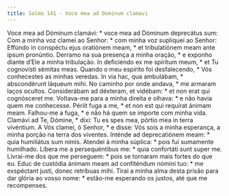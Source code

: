 ```yaml
---
title: Salmo 141 - Voce mea ad Dominum clamavi
---
```


<div class="grid grid-cols-2 gap-5">
  <span class="col-6 dropcaps text-justify">
    Voce mea ad Dóminum clamávi: * voce mea ad Dóminum deprecátus sum:
  </span>
  <span class="col-6 dropcaps text-justify">
    Com a minha voz clamei ao Senhor: * com minha voz supliquei ao Senhor:
  </span>
  <span class="col-6 text-justify">
    Effúndo in conspéctu ejus oratiónem meam, * et tribulatiónem meam ante ipsum
    pronúntio.
  </span>
  <span class="col-6 text-justify">
    Derramo na sua presença a minha oração, * e exponho diante d’Ele a minha
    tribulação.
  </span>
  <span class="col-6 text-justify">
    In deficiéndo ex me spíritum meum, * et Tu cognovísti sémitas meas.
  </span>
  <span class="col-6 text-justify">
    Quando o meu espírito foi desfalecendo, * Vós conhecestes as minhas veredas.
  </span>
  <span class="col-6 text-justify">
    In via hac, qua ambulábam, * abscondérunt láqueum mihi.
  </span>
  <span class="col-6 text-justify">
    No caminho por onde andava, * me armaram laços ocultos.
  </span>
  <span class="col-6 text-justify">
    Considerábam ad déxteram, et vidébam: * et non erat qui cognósceret me.
  </span>
  <span class="col-6 text-justify">
    Voltava-me para a minha direita e olhava: * e não havia quem me conhecesse.
  </span>
  <span class="col-6 text-justify">
    Périit fuga a me, * et non est qui requírat ánimam meam.
  </span>
  <span class="col-6 text-justify">
    Falhou-me a fuga, * e não há quem se importe com minha vida.
  </span>
  <span class="col-6 text-justify">
    Clamávi ad Te, Dómine, * dixi: Tu es spes mea, pórtio mea in terra
    vivéntium.
  </span>
  <span class="col-6 text-justify">
    A Vós clamei, ó Senhor, * e disse: Vós sois a minha esperança, a minha
    porção na terra dos viventes.
  </span>
  <span class="col-6 text-justify">
    Inténde ad deprecatiónem meam: * quia humiliátus sum nimis.
  </span>
  <span class="col-6 text-justify">
    Atendei à minha súplica: * pois fui sumamente humilhado.
  </span>
  <span class="col-6 text-justify">
    Líbera me a persequéntibus me: * quia confortáti sunt super me.
  </span>
  <span class="col-6 text-justify">
    Livrai-me dos que me perseguem: * pois se tornaram mais fortes do que eu.
  </span>
  <span class="col-6 text-justify">
    Educ de custódia ánimam meam ad confiténdum nómini tuo: * me exspéctant
    justi, donec retríbuas mihi.
  </span>
  <span class="col-6 text-justify">
    Tirai a minha alma desta prisão para dar glória ao vosso nome: * estão-me
    esperando os justos, até que me recompenses.
  </span>
</div>
